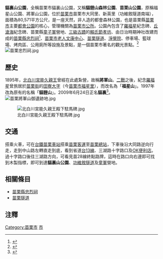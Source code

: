 '''貓裏山公園'''，全稱苗栗市貓裏山公園，又稱'''貓貍山森林公園'''、'''苗栗山公園'''，原稱福星山公園、將軍山公園，位於[[苗栗市|苗栗市]]苗栗市大同里、新英里（功維敘隧道南端），面積為80,571平方公尺，是一座天然，非人造的都會森林公園，也是苗栗縣[[苗栗市|苗栗市]]主要[[都會公園|都會公園]]的核心，管理機關為[[苗栗市公所|苗栗市公所]]。公園內包含了[[羅福星|羅福星]]紀念碑、[[丘滄海|丘滄海]]紀念碑、苗栗縣[[童子軍|童子軍]]營地、[[三級古蹟|三級古蹟]]的[[賴氏節孝坊|賴氏節孝坊]]、由日治時期神社改建而成的[[苗栗縣忠烈祠|苗栗縣忠烈祠]]<ref>{{Cite web|url=http://afrc.mnd.gov.tw/martyr/martyr_brief/martyr_Miaoli.html|title=祠祀葬厝 - 苗栗縣忠烈祠介紹|accessdate=2016-12-22|work=afrc.mnd.gov.tw|deadurl=yes|archiveurl=https://web.archive.org/web/20160719161629/http://afrc.mnd.gov.tw/martyr/martyr_brief/martyr_Miaoli.html|archivedate=2016-07-19}}</ref>、[[苗栗市老人文康中心|苗栗市老人文康中心]]、[[苗栗隧道|苗栗隧道]]、[[淨覺院|淨覺院]]、停車場、籃球場、烤肉區、公用廁所等設施及景點，是一個苗栗市著名的觀光景點。<ref>{{Cite news|url=http://barefooter.pixnet.net/blog/post/19983495-%5B%E6%97%A5%E6%B2%BB%E9%81%BA%E8%B7%A1%5D-%E8%8B%97%E6%A0%97%E7%A5%9E%E7%A4%BE-2005.12.11|title=[日治遺跡] 苗栗神社 2005.12.11 @ 我的赤腳旅行 My Barefoot Travel :: 痞客邦 PIXNET ::|last=(barefooter)|first=barefooter|newspaper=我的赤腳旅行 My Barefoot Travel|accessdate=2016-12-22|language=zh-TW|archive-date=2019-06-09|archive-url=https://web.archive.org/web/20190609020826/http://barefooter.pixnet.net/blog/post/19983495-%5B%E6%97%A5%E6%B2%BB%E9%81%BA%E8%B7%A1%5D-%E8%8B%97%E6%A0%97%E7%A5%9E%E7%A4%BE-2005.12.11|dead-url=no}}</ref>
[[File:苗栗忠烈祠.jpg|thumb]]


== 歷史 ==
{{main|苗栗神社}}
1895年，[[北白川宮能久親王|北白川宮能久親王]]曾經在此處紮營，故稱'''將軍山'''。[[二戰|二戰]]之後，紀念[[羅福星|羅福星]]曾旅居於[[苗栗街|苗栗街]]的[[田寮大字|田寮大字]]（今[[苗栗市福星里|苗栗市福星里]]），而改名為「'''福星山'''」。1997年改為原有的名稱「'''貓貍山'''」。2009年6月24日正名'''貓裏'''<ref name="自由電子報，2009-6-24，苗栗舊名劉政鴻宣布正名貓裏">{{Cite web |url=http://www.libertytimes.com.tw/2009/new/jun/24/today-north4.htm |title=自由電子報，2009-6-24，苗栗舊名劉政鴻宣布正名貓裏 |access-date=2013-12-18 |archive-date=2011-02-18 |archive-url=https://web.archive.org/web/20110218012357/http://www.libertytimes.com.tw/2009/new/jun/24/today-north4.htm |dead-url=no }}</ref>。
[[File:苗栗將軍山御遺跡地.jpg|left]]

[[File:北白川宮能久親王殿下駐馬碑.jpg|thumb]]


== 交通 ==
搭乘火車，可在[[台鐵|台鐵]][[苗栗車站|苗栗車站]]搭乘[[苗栗客運|苗栗客運]]至[[苗栗客運苗栗總站|苗栗總站]]，下車後沿大同路逆向行走，走到中山路左轉直走到底，看到省道[[台13線|台13線]]、三湖路十字路口及[[OK便利店|OK便利店]]。過十字路口後往三湖路方向，可看見苗28線終點路牌，這時在路口向右邊即可找到木製指標，即可到達'''貓裏山公園'''、[[功維敘隧道|功維敘隧道]]及[[童軍|童軍]]營地。



== 相關條目 ==
*[[苗栗縣忠烈祠|苗栗縣忠烈祠]]
*[[苗栗隧道|苗栗隧道]]
{{commonscat|Maolishan Park}}
==注釋==
<references />

[[Category:苗栗市|Category:苗栗市]]
[[Category:苗栗縣公園|市]]